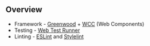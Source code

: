 ## Overview 

- Framework - [Greenwood](https://www.greenwoodjs.io/) + [WCC](https://github.com/ProjectEvergreen/wcc) (Web Components)
- Testing - [Web Test Runner](https://modern-web.dev/docs/test-runner/overview/)
- Linting - [ESLint](https://eslint.org/) and [Stylelint](https://stylelint.io/)
